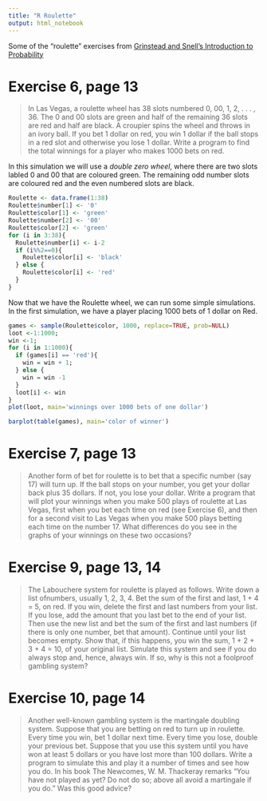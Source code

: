 ```yaml
---
title: "R Roulette"
output: html_notebook
---
```


Some of the "roulette" exercises from [Grinstead and Snell’s Introduction to Probability](https://math.dartmouth.edu/~prob/prob/prob.pdf)

# Exercise 6, page 13
> In Las Vegas, a roulette wheel has 38 slots numbered 0, 00, 1, 2, . . . , 36. The 0 and 00 slots are green and half of the remaining 36 slots are red and half are black. A croupier spins the wheel and throws in an ivory ball. If you bet 1 dollar on red, you win 1 dollar if the ball stops in a red slot and otherwise you lose 1 dollar. Write a program to find the total winnings for a player who makes 1000 bets on red.

In this simulation we will use a *double zero wheel*, where there are two slots labled 0 and 00 that are coloured green. The remaining odd number slots are coloured red and the even numbered slots are black.

```r
Roulette <- data.frame(1:38)
Roulette$number[1] <- '0'
Roulette$color[1] <- 'green'
Roulette$number[2] <- '00'
Roulette$color[2] <- 'green'
for (i in 3:38){
  Roulette$number[i] <- i-2
  if (i%%2==0){
    Roulette$color[i] <- 'black'
  } else {
    Roulette$color[i] <- 'red'
  }
}
```

Now that we have the Roulette wheel, we can run some simple simulations. In the first simulation, we have a player placing 1000 bets of 1 dollar on Red.

```r
games <- sample(Roulette$color, 1000, replace=TRUE, prob=NULL)
loot <-1:1000;
win <-1;
for (i in 1:1000){
  if (games[i] == 'red'){
    win = win + 1;
  } else {
    win = win -1
  }
  loot[i] <- win
}
plot(loot, main='winnings over 1000 bets of one dollar')
```

```r
barplot(table(games), main='color of winner')
```



# Exercise 7, page 13
> Another form of bet for roulette is to bet that a specific number (say 17) will turn up. If the ball stops on your number, you get your dollar back plus 35 dollars. If not, you lose your dollar. Write a program that will plot your winnings when you make 500 plays of roulette at Las Vegas, first when you bet each time on red (see Exercise 6), and then for a second visit to Las Vegas when you make 500 plays betting each time on the number 17. What differences do you see in the graphs of your winnings on these two occasions?

# Exercise 9, page 13, 14
> The Labouchere system for roulette is played as follows. Write down a list ofnumbers, usually 1, 2, 3, 4. Bet the sum of the first and last, 1 + 4 = 5, on red. If you win, delete the first and last numbers from your list. If you lose,
add the amount that you last bet to the end of your list. Then use the new list and bet the sum of the first and last numbers (if there is only one number, bet that amount). Continue until your list becomes empty. Show that, if this
happens, you win the sum, 1 + 2 + 3 + 4 = 10, of your original list. Simulate this system and see if you do always stop and, hence, always win. If so, why is this not a foolproof gambling system?

# Exercise 10, page 14
> Another well-known gambling system is the martingale doubling system. Suppose that you are betting on red to turn up in roulette. Every time you win, bet 1 dollar next time. Every time you lose, double your previous bet. Suppose that you use this system until you have won at least 5 dollars or you have lost more than 100 dollars. Write a program to simulate this and play it a number of times and see how you do. In his book The Newcomes, W. M. Thackeray remarks “You have not played as yet? Do not do so; above all avoid a martingale if you do.” Was this good advice?